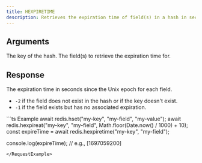 ```yaml
---
title: HEXPIRETIME
description: Retrieves the expiration time of field(s) in a hash in seconds.
---
```


## Arguments

<ParamField body="key" type="string" required>
  The key of the hash.
</ParamField>

<ParamField body="fields" type="string | number | (string | number)[]" required>
  The field(s) to retrieve the expiration time for.
</ParamField>

## Response

<ResponseField type="number[]" required>
  The expiration time in seconds since the Unix epoch for each field.

  - `-2` if the field does not exist in the hash or if the key doesn't exist.
  - `-1` if the field exists but has no associated expiration.
</ResponseField>

<RequestExample>
```ts Example
await redis.hset("my-key", "my-field", "my-value");
await redis.hexpireat("my-key", "my-field", Math.floor(Date.now() / 1000) + 10);
const expireTime = await redis.hexpiretime("my-key", "my-field");

console.log(expireTime); // e.g., [1697059200]
```
</RequestExample>
